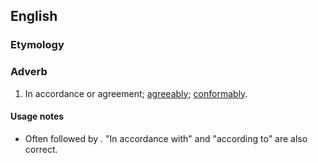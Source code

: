 ==English==

===Etymology===
{{suffix|en|accordant|ly}}

===Adverb===
{{en-adv}}

# In accordance or agreement; [[agreeably]]; [[conformably]].

====Usage notes====
* Often followed by {{m|en|with}}. "In accordance with" and "according to" are also correct.